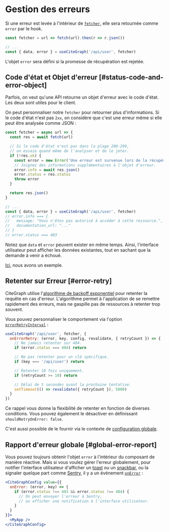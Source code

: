 
# Gestion des erreurs

Si une erreur est levée à l'intérieur de [`fetcher`](/docs/data-fetching), elle sera retournée comme `error` par le hook.

```js
const fetcher = url => fetch(url).then(r => r.json())

// ...
const { data, error } = useCiteGraph('/api/user', fetcher)
```

L'objet `error` sera défini si la promesse de récupération est rejetée.

## Code d'état et Objet d'erreur [#status-code-and-error-object]

Parfois, on veut qu'une API retourne un objet d'erreur avec le code d'état.
Les deux sont utiles pour le client.

On peut personnaliser notre `fetcher` pour retourner plus d'informations. Si le code d'état n'est pas `2xx`,
on considère que c'est une erreur même si elle peut être analysée comme JSON :

```js
const fetcher = async url => {
  const res = await fetch(url)

  // Si le code d'état n'est pas dans la plage 200-299,
  // on essaie quand même de l'analyser et de le jeter.
  if (!res.ok) {
    const error = new Error('Une erreur est survenue lors de la récupération des données.')
    // Joignez des informations supplémentaires à l'objet d'erreur.
    error.info = await res.json()
    error.status = res.status
    throw error
  }

  return res.json()
}

// ...
const { data, error } = useCiteGraph('/api/user', fetcher)
// error.info === {
//   message: "Vous n'êtes pas autorisé à accéder à cette ressource.",
//   documentation_url: "..."
// }
// error.status === 403
```

<Callout emoji="💡">
  Notez que <code>data</code> et <code>error</code> peuvent exister en même temps. Ainsi, l'interface utilisateur peut afficher les données existantes,
  tout en sachant que la demande à venir a échoué.
</Callout>

[Ici](/examples/error-handling), nous avons un exemple.

## Retenter sur Erreur [#error-retry]

CiteGraph utilise l'[algorithme de backoff exponentiel](https://en.wikipedia.org/wiki/Exponential_backoff) pour retenter la requête en cas d'erreur.
L'algorithme permet à l'application de se remettre rapidement des erreurs, mais ne gaspille pas de ressources à retenter trop souvent.

Vous pouvez personnaliser le comportement via l'option [`errorRetryInterval`](/docs/api#options) :

```js
useCiteGraph('/api/user', fetcher, {
  onErrorRetry: (error, key, config, revalidate, { retryCount }) => {
    // Ne jamais retenter sur 404.
    if (error.status === 404) return

    // Ne pas retenter pour un clé spécifique.
    if (key === '/api/user') return

    // Retenter 10 fois uniquement.
    if (retryCount >= 10) return

    // Délai de 5 secondes avant la prochaine tentative.
    setTimeout(() => revalidate({ retryCount }), 5000)
  }
})
```

Ce rappel vous donne la flexibilité de retenter en fonction de diverses conditions. Vous pouvez également le désactiver en définissant `shouldRetryOnError: false`.

C'est aussi possible de le fournir via le contexte de [configuration globale](/docs/global-configuration).

## Rapport d'erreur globale [#global-error-report]

Vous pouvez toujours obtenir l'objet `error` à l'intérieur du composant de manière réactive.
Mais si vous voulez gérer l'erreur globalement, pour notifier l'interface utilisateur d'afficher un [toast](https://vercel.com/design/toast) ou un [snackbar](https://material.io/components/snackbars), ou la signaler quelque part comme [Sentry](https://sentry.io),
il y a un événement [`onError`](/docs/api#options) :

```jsx
<CiteGraphConfig value={{
  onError: (error, key) => {
    if (error.status !== 403 && error.status !== 404) {
      // On peut envoyer l'erreur à Sentry,
      // ou afficher une notification à l'interface utilisateur.
    }
  }
}}>
  <MyApp />
</CiteGraphConfig>
```
